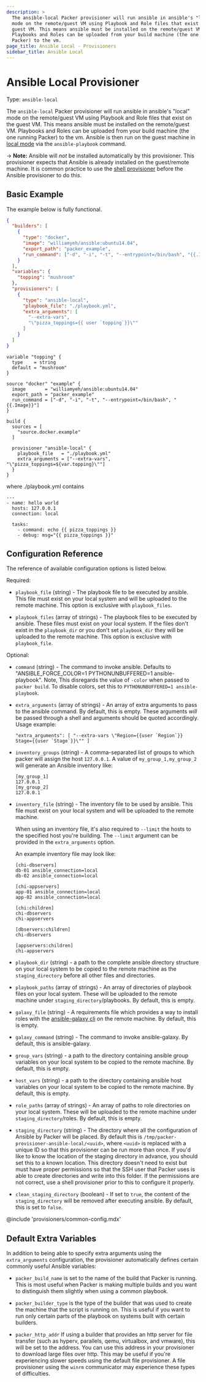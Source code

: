 ```yaml
---
description: >
  The ansible-local Packer provisioner will run ansible in ansible's "local"
  mode on the remote/guest VM using Playbook and Role files that exist on the
  guest VM. This means ansible must be installed on the remote/guest VM.
  Playbooks and Roles can be uploaded from your build machine (the one running
  Packer) to the vm.
page_title: Ansible Local - Provisioners
sidebar_title: Ansible Local
---
```


# Ansible Local Provisioner

Type: `ansible-local`

The `ansible-local` Packer provisioner will run ansible in ansible's "local"
mode on the remote/guest VM using Playbook and Role files that exist on the
guest VM. This means ansible must be installed on the remote/guest VM.
Playbooks and Roles can be uploaded from your build machine (the one running
Packer) to the vm. Ansible is then run on the guest machine in [local
mode](https://docs.ansible.com/ansible/playbooks_delegation.html#local-playbooks)
via the `ansible-playbook` command.

-> **Note:** Ansible will _not_ be installed automatically by this
provisioner. This provisioner expects that Ansible is already installed on the
guest/remote machine. It is common practice to use the [shell
provisioner](/docs/provisioners/shell) before the Ansible provisioner to
do this.

## Basic Example

The example below is fully functional.

<Tabs>
<Tab heading="JSON">

```json
{
  "builders": [
    {
      "type": "docker",
      "image": "williamyeh/ansible:ubuntu14.04",
      "export_path": "packer_example",
      "run_command": ["-d", "-i", "-t", "--entrypoint=/bin/bash", "{{.Image}}"]
    }
  ],
  "variables": {
    "topping": "mushroom"
  },
  "provisioners": [
    {
      "type": "ansible-local",
      "playbook_file": "./playbook.yml",
      "extra_arguments": [
        "--extra-vars",
        "\"pizza_toppings={{ user `topping`}}\""
      ]
    }
  ]
}
```

</Tab>
<Tab heading="HCL2">

```hcl
variable "topping" {
  type    = string
  default = "mushroom"
}

source "docker" "example" {
  image       = "williamyeh/ansible:ubuntu14.04"
  export_path = "packer_example"
  run_command = ["-d", "-i", "-t", "--entrypoint=/bin/bash", "{{.Image}}"]
}

build {
  sources = [
    "source.docker.example"
  ]

  provisioner "ansible-local" {
    playbook_file   = "./playbook.yml"
    extra_arguments = ["--extra-vars", "\"pizza_toppings=${var.topping}\""]
  }
}
```

</Tab>
</Tabs>

where ./playbook.yml contains

```
---
- name: hello world
  hosts: 127.0.0.1
  connection: local

  tasks:
    - command: echo {{ pizza_toppings }}
    - debug: msg="{{ pizza_toppings }}"

```

## Configuration Reference

The reference of available configuration options is listed below.

Required:

- `playbook_file` (string) - The playbook file to be executed by ansible.
  This file must exist on your local system and will be uploaded to the
  remote machine. This option is exclusive with `playbook_files`.

- `playbook_files` (array of strings) - The playbook files to be executed by
  ansible. These files must exist on your local system. If the files don't
  exist in the `playbook_dir` or you don't set `playbook_dir` they will be
  uploaded to the remote machine. This option is exclusive with
  `playbook_file`.

Optional:

- `command` (string) - The command to invoke ansible. Defaults to
  "ANSIBLE_FORCE_COLOR=1 PYTHONUNBUFFERED=1 ansible-playbook". Note, This
  disregards the value of `-color` when passed to `packer build`. To disable
  colors, set this to `PYTHONUNBUFFERED=1 ansible-playbook`.

- `extra_arguments` (array of strings) - An array of extra arguments to pass
  to the ansible command. By default, this is empty. These arguments _will_
  be passed through a shell and arguments should be quoted accordingly. Usage
  example:

  ```text
  "extra_arguments": [ "--extra-vars \"Region={{user `Region`}} Stage={{user `Stage`}}\"" ]
  ```

- `inventory_groups` (string) - A comma-separated list of groups to which
  packer will assign the host `127.0.0.1`. A value of `my_group_1,my_group_2`
  will generate an Ansible inventory like:

  ```text
  [my_group_1]
  127.0.0.1
  [my_group_2]
  127.0.0.1
  ```

- `inventory_file` (string) - The inventory file to be used by ansible. This
  file must exist on your local system and will be uploaded to the remote
  machine.

  When using an inventory file, it's also required to `--limit` the hosts to the
  specified host you're building. The `--limit` argument can be provided in the
  `extra_arguments` option.

  An example inventory file may look like:

  ```text
  [chi-dbservers]
  db-01 ansible_connection=local
  db-02 ansible_connection=local

  [chi-appservers]
  app-01 ansible_connection=local
  app-02 ansible_connection=local

  [chi:children]
  chi-dbservers
  chi-appservers

  [dbservers:children]
  chi-dbservers

  [appservers:children]
  chi-appservers
  ```

- `playbook_dir` (string) - a path to the complete ansible directory
  structure on your local system to be copied to the remote machine as the
  `staging_directory` before all other files and directories.

- `playbook_paths` (array of strings) - An array of directories of playbook
  files on your local system. These will be uploaded to the remote machine
  under `staging_directory`/playbooks. By default, this is empty.

- `galaxy_file` (string) - A requirements file which provides a way to
  install roles with the [ansible-galaxy
  cli](http://docs.ansible.com/ansible/galaxy.html#the-ansible-galaxy-command-line-tool)
  on the remote machine. By default, this is empty.

- `galaxy_command` (string) - The command to invoke ansible-galaxy. By
  default, this is ansible-galaxy.

- `group_vars` (string) - a path to the directory containing ansible group
  variables on your local system to be copied to the remote machine. By
  default, this is empty.

- `host_vars` (string) - a path to the directory containing ansible host
  variables on your local system to be copied to the remote machine. By
  default, this is empty.

- `role_paths` (array of strings) - An array of paths to role directories on
  your local system. These will be uploaded to the remote machine under
  `staging_directory`/roles. By default, this is empty.

- `staging_directory` (string) - The directory where all the configuration of
  Ansible by Packer will be placed. By default this is
  `/tmp/packer-provisioner-ansible-local/<uuid>`, where `<uuid>` is replaced
  with a unique ID so that this provisioner can be run more than once. If
  you'd like to know the location of the staging directory in advance, you
  should set this to a known location. This directory doesn't need to exist
  but must have proper permissions so that the SSH user that Packer uses is
  able to create directories and write into this folder. If the permissions
  are not correct, use a shell provisioner prior to this to configure it
  properly.

- `clean_staging_directory` (boolean) - If set to `true`, the content of the
  `staging_directory` will be removed after executing ansible. By default,
  this is set to `false`.

@include 'provisioners/common-config.mdx'

## Default Extra Variables

In addition to being able to specify extra arguments using the
`extra_arguments` configuration, the provisioner automatically defines certain
commonly useful Ansible variables:

- `packer_build_name` is set to the name of the build that Packer is running.
  This is most useful when Packer is making multiple builds and you want to
  distinguish them slightly when using a common playbook.

- `packer_builder_type` is the type of the builder that was used to create
  the machine that the script is running on. This is useful if you want to
  run only certain parts of the playbook on systems built with certain
  builders.

- `packer_http_addr` If using a builder that provides an http server for file
  transfer (such as hyperv, parallels, qemu, virtualbox, and vmware), this
  will be set to the address. You can use this address in your provisioner to
  download large files over http. This may be useful if you're experiencing
  slower speeds using the default file provisioner. A file provisioner using
  the `winrm` communicator may experience these types of difficulties.
